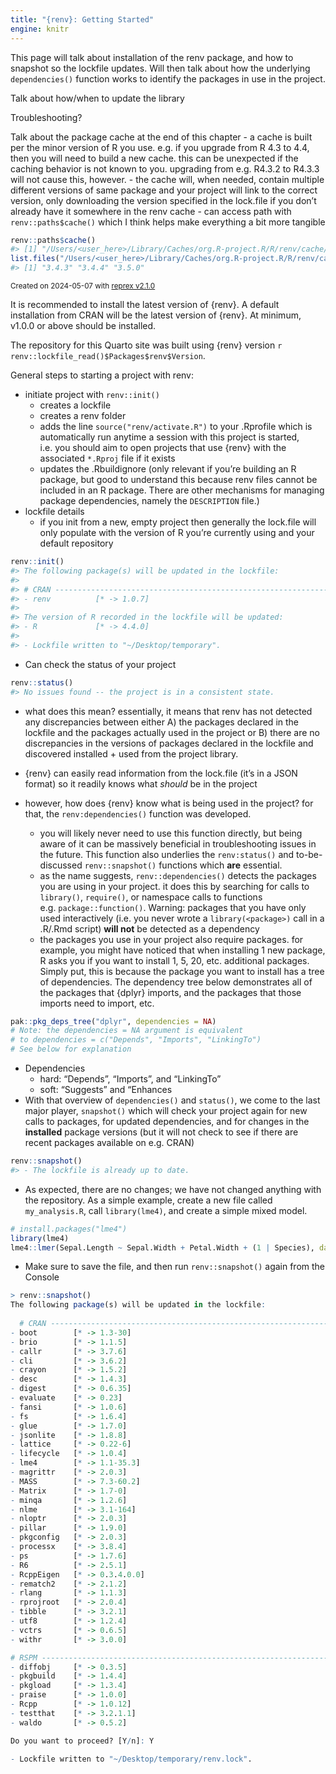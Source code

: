 ```yaml
---
title: "{renv}: Getting Started"
engine: knitr
---
```


This page will talk about installation of the renv package, and how to snapshot so the lockfile updates. Will then talk about how the underlying `dependencies()` function works to identify the packages in use in the project.

Talk about how/when to update the library

Troubleshooting?

Talk about the package cache at the end of this chapter
- a cache is built per the minor version of R you use. e.g. if you upgrade from R 4.3 to 4.4, then you will need to build a new cache. this can be unexpected if the caching behavior is not known to you. upgrading from e.g. R4.3.2 to R4.3.3 will not cause this, however.
- the cache will, when needed, contain multiple different versions of same package and your project will link to the correct version, only downloading the version specified in the lock.file if you don't already have it somewhere in the renv cache
- can access path with `renv::paths$cache()` which I think helps make everything a bit more tangible

``` r
renv::paths$cache()
#> [1] "/Users/<user_here>/Library/Caches/org.R-project.R/R/renv/cache/v5/macos/R-4.4/aarch64-apple-darwin20"
list.files("/Users/<user_here>/Library/Caches/org.R-project.R/R/renv/cache/v5/R-4.3/aarch64-apple-darwin20/ggplot2")
#> [1] "3.4.3" "3.4.4" "3.5.0"
```

<sup>Created on 2024-05-07 with [reprex v2.1.0](https://reprex.tidyverse.org)</sup>





::: callout-note
It is recommended to install the latest version of {renv}. A default installation from CRAN will be the latest version of {renv}. At minimum, v1.0.0 or above should be installed.

The repository for this Quarto site was built using {renv} version `r renv::lockfile_read()$Packages$renv$Version`.
:::

General steps to starting a project with renv:

-   initiate project with `renv::init()`
    -   creates a lockfile
    -   creates a renv folder
    -   adds the line `source("renv/activate.R")` to your .Rprofile which is automatically run anytime a session with this project is started, i.e. you should aim to open projects that use {renv} with the associated `*.Rproj` file if it exists
    -   updates the .Rbuildignore (only relevant if you're building an R package, but good to understand this because renv files cannot be included in an R package. There are other mechanisms for managing package dependencies, namely the `DESCRIPTION` file.)
-   lockfile details
    -   if you init from a new, empty project then generally the lock.file will only populate with the version of R you're currently using and your default repository



``` r
renv::init()
#> The following package(s) will be updated in the lockfile:
#> 
#> # CRAN -----------------------------------------------------------------------
#> - renv          [* -> 1.0.7]
#> 
#> The version of R recorded in the lockfile will be updated:
#> - R             [* -> 4.4.0]
#> 
#> - Lockfile written to "~/Desktop/temporary".
```

* Can check the status of your project

``` r
renv::status()
#> No issues found -- the project is in a consistent state.
```

* what does this mean? essentially, it means that renv has not detected any discrepancies between either A) the packages declared in the lockfile and the packages actually used in the project or B) there are no discrepancies in the versions of packages declared in the lockfile and discovered installed + used from the project library.

* {renv} can easily read information from the lock.file (it's in a JSON format) so it readily knows what *should* be in the project
* however, how does {renv} know what is being used in the project? for that, the `renv:dependencies()` function was developed.
  - you will likely never need to use this function directly, but being aware of it can be massively beneficial in troubleshooting issues in the future. This function also underlies the `renv:status()` and to-be-discussed `renv::snapshot()` functions which **are** essential.
  - as the name suggests, `renv::dependencies()` detects the packages you are using in your project. it does this by searching for calls to `library()`, `require()`, or namespace calls to functions e.g. `package::function()`. Warning: packages that you have only used interactively (i.e. you never wrote a `library(<package>)` call in a .R/.Rmd script) **will not** be detected as a dependency
  - the packages you use in your project also require packages. for example, you might have noticed that when installing 1 new package, R asks you if you want to install 1, 5, 20, etc. additional packages. Simply put, this is because the package you want to install has a tree of dependencies. The dependency tree below demonstrates all of the packages that {dplyr} imports, and the packages that those imports need to import, etc.
  
```r
pak::pkg_deps_tree("dplyr", dependencies = NA)
# Note: the dependencies = NA argument is equivalent 
# to dependencies = c("Depends", "Imports", "LinkingTo")
# See below for explanation
```

* Dependencies
  - hard: "Depends", "Imports", and "LinkingTo"
  - soft: "Suggests" and "Enhances

* With that overview of `dependencies()` and `status()`, we come to the last major player, `snapshot()` which will check your project again for new calls to packages, for updated dependencies, and for changes in the **installed** package versions (but it will not check to see if there are recent packages available on e.g. CRAN)

``` r
renv::snapshot()
#> - The lockfile is already up to date.
```

* As expected, there are no changes; we have not changed anything with the repository. As a simple example, create a new file called `my_analysis.R`, call `library(lme4)`, and create a simple mixed model.

```r
# install.packages("lme4")
library(lme4)
lme4::lmer(Sepal.Length ~ Sepal.Width + Petal.Width + (1 | Species), data = iris) 
```

* Make sure to save the file, and then run `renv::snapshot()` again from the Console

``` r
> renv::snapshot()
The following package(s) will be updated in the lockfile:
  
  # CRAN -----------------------------------------------------------------------
- boot        [* -> 1.3-30]
- brio        [* -> 1.1.5]
- callr       [* -> 3.7.6]
- cli         [* -> 3.6.2]
- crayon      [* -> 1.5.2]
- desc        [* -> 1.4.3]
- digest      [* -> 0.6.35]
- evaluate    [* -> 0.23]
- fansi       [* -> 1.0.6]
- fs          [* -> 1.6.4]
- glue        [* -> 1.7.0]
- jsonlite    [* -> 1.8.8]
- lattice     [* -> 0.22-6]
- lifecycle   [* -> 1.0.4]
- lme4        [* -> 1.1-35.3]
- magrittr    [* -> 2.0.3]
- MASS        [* -> 7.3-60.2]
- Matrix      [* -> 1.7-0]
- minqa       [* -> 1.2.6]
- nlme        [* -> 3.1-164]
- nloptr      [* -> 2.0.3]
- pillar      [* -> 1.9.0]
- pkgconfig   [* -> 2.0.3]
- processx    [* -> 3.8.4]
- ps          [* -> 1.7.6]
- R6          [* -> 2.5.1]
- RcppEigen   [* -> 0.3.4.0.0]
- rematch2    [* -> 2.1.2]
- rlang       [* -> 1.1.3]
- rprojroot   [* -> 2.0.4]
- tibble      [* -> 3.2.1]
- utf8        [* -> 1.2.4]
- vctrs       [* -> 0.6.5]
- withr       [* -> 3.0.0]

# RSPM -----------------------------------------------------------------------
- diffobj     [* -> 0.3.5]
- pkgbuild    [* -> 1.4.4]
- pkgload     [* -> 1.3.4]
- praise      [* -> 1.0.0]
- Rcpp        [* -> 1.0.12]
- testthat    [* -> 3.2.1.1]
- waldo       [* -> 0.5.2]

Do you want to proceed? [Y/n]: Y

- Lockfile written to "~/Desktop/temporary/renv.lock".
```


